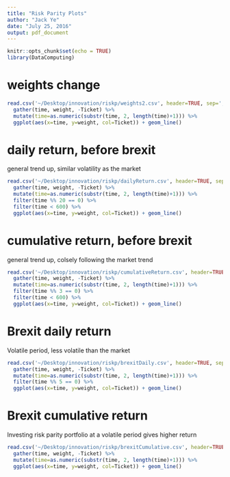 ```yaml
---
title: "Risk Parity Plots"
author: "Jack Ye"
date: "July 25, 2016"
output: pdf_document
---
```


```r
knitr::opts_chunk$set(echo = TRUE)
library(DataComputing)
```

# weights change
```r
read.csv('~/Desktop/innovation/riskp/weights2.csv', header=TRUE, sep=',') %>%
  gather(time, weight, -Ticket) %>%
  mutate(time=as.numeric(substr(time, 2, length(time)+1))) %>%
  ggplot(aes(x=time, y=weight, col=Ticket)) + geom_line()
```
\newpage

# daily return, before brexit
general trend up, similar volatility as the market

```r
read.csv('~/Desktop/innovation/riskp/dailyReturn.csv', header=TRUE, sep=',') %>%
  gather(time, weight, -Ticket) %>%
  mutate(time=as.numeric(substr(time, 2, length(time)+1))) %>%
  filter(time %% 20 == 0) %>%
  filter(time < 600) %>%
  ggplot(aes(x=time, y=weight, col=Ticket)) + geom_line()
```
\newpage

# cumulative return, before brexit
general trend up, colsely following the market trend

```r
read.csv('~/Desktop/innovation/riskp/cumulativeReturn.csv', header=TRUE, sep=',') %>%
  gather(time, weight, -Ticket) %>%
  mutate(time=as.numeric(substr(time, 2, length(time)+1))) %>%
  filter(time %% 3 == 0) %>%
  filter(time < 600) %>%
  ggplot(aes(x=time, y=weight, col=Ticket)) + geom_line()
```
\newpage

# Brexit daily return
Volatile period, less volatile than the market
```r
read.csv('~/Desktop/innovation/riskp/brexitDaily.csv', header=TRUE, sep=',') %>%
  gather(time, weight, -Ticket) %>%
  mutate(time=as.numeric(substr(time, 2, length(time)+1))) %>%
  filter(time %% 5 == 0) %>%
  ggplot(aes(x=time, y=weight, col=Ticket)) + geom_line()
```
\newpage

# Brexit cumulative return
Investing risk parity portfolio at a volatile period gives higher return
```r
read.csv('~/Desktop/innovation/riskp/brexitCumulative.csv', header=TRUE, sep=',') %>%
  gather(time, weight, -Ticket) %>%
  mutate(time=as.numeric(substr(time, 2, length(time)+1))) %>%
  ggplot(aes(x=time, y=weight, col=Ticket)) + geom_line()
```





